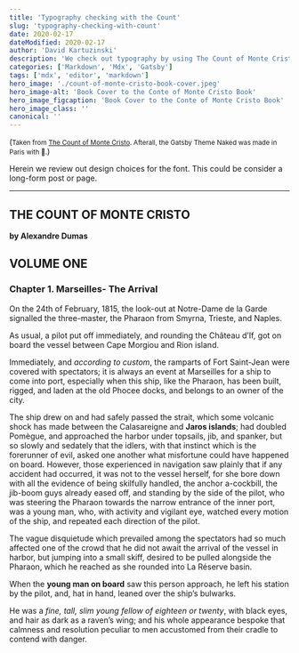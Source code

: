 ```yaml
---
title: 'Typography checking with the Count'
slug: 'typography-checking-with-count'
date: 2020-02-17
dateModified: 2020-02-17
author: 'David Kartuzinski'
description: 'We check out typography by using The Count of Monte Cristo as a source of great content.'
categories: ['Markdown', 'Mdx', 'Gatsby']
tags: ['mdx', 'editor', 'markdown']
hero_image: './count-of-monte-cristo-book-cover.jpeg'
hero_image-alt: 'Book Cover to the Conte of Monte Cristo Book'
hero_image_figcaption: 'Book Cover to the Conte of Monte Cristo Book'
hero_image_class: ''
canonical: ''
---
```


(<small>Taken from [The Count of Monte Cristo](http://www.gutenberg.org/files/1184/1184-h/1184-h.htm). Afterall, the Gatsby Theme Naked was made in Paris with 🧡.</small>)

Herein we review out design choices for the font. This could be consider a long-form post or page.

---

## THE COUNT OF MONTE CRISTO

**by Alexandre Dumas**

## VOLUME ONE

### Chapter 1. Marseilles- The Arrival

On the 24th of February, 1815, the look-out at Notre-Dame de la Garde signalled the three-master, the Pharaon from Smyrna, Trieste, and Naples.

As usual, a pilot put off immediately, and rounding the Château d’If, got on board the vessel between Cape Morgiou and Rion island.

Immediately, and _according to custom_, the ramparts of Fort Saint-Jean were covered with spectators; it is always an event at Marseilles for a ship to come into port, especially when this ship, like the Pharaon, has been built, rigged, and laden at the old Phocee docks, and belongs to an owner of the city.

The ship drew on and had safely passed the strait, which some volcanic shock has made between the Calasareigne and **Jaros islands**; had doubled Pomègue, and approached the harbor under topsails, jib, and spanker, but so slowly and sedately that the idlers, with that instinct which is the forerunner of evil, asked one another what misfortune could have happened on board. However, those experienced in navigation saw plainly that if any accident had occurred, it was not to the vessel herself, for she bore down with all the evidence of being skilfully handled, the anchor a-cockbill, the jib-boom guys already eased off, and standing by the side of the pilot, who was steering the Pharaon towards the narrow entrance of the inner port, was a young man, who, with activity and vigilant eye, watched every motion of the ship, and repeated each direction of the pilot.

The vague disquietude which prevailed among the spectators had so much affected one of the crowd that he did not await the arrival of the vessel in harbor, but jumping into a small skiff, desired to be pulled alongside the Pharaon, which he reached as she rounded into La Réserve basin.

When the **young man on board** saw this person approach, he left his station by the pilot, and, hat in hand, leaned over the ship’s bulwarks.

He was a _fine, tall, slim young fellow of eighteen or twenty_, with black eyes, and hair as dark as a raven’s wing; and his whole appearance bespoke that calmness and resolution peculiar to men accustomed from their cradle to contend with danger.

